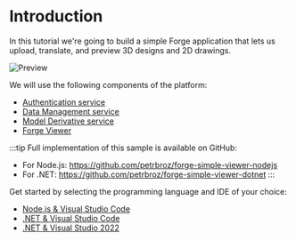 # Introduction

In this tutorial we're going to build a simple Forge application that lets us
upload, translate, and preview 3D designs and 2D drawings.

![Preview](./preview.gif)

We will use the following components of the platform:

- [Authentication service](https://forge.autodesk.com/en/docs/oauth/v2/developers_guide/overview)
- [Data Management service](https://forge.autodesk.com/en/docs/data/v2/developers_guide/overview)
- [Model Derivative service](https://forge.autodesk.com/en/docs/model-derivative/v2/developers_guide/overview)
- [Forge Viewer](https://forge.autodesk.com/en/docs/viewer/v7/developers_guide/overview)

:::tip
Full implementation of this sample is available on GitHub:
- For Node.js: https://github.com/petrbroz/forge-simple-viewer-nodejs
- For .NET: https://github.com/petrbroz/forge-simple-viewer-dotnet
:::

Get started by selecting the programming language and IDE of your choice:

- [Node.js & Visual Studio Code](nodejs-vscode/01-setup.mdx)
- [.NET & Visual Studio Code](dotnet-vscode/01-setup.mdx)
- [.NET & Visual Studio 2022](dotnet-vs2022/01-setup.mdx)
